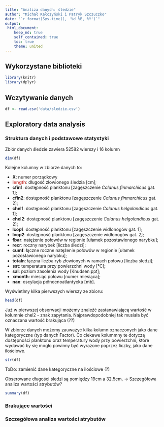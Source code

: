 ```yaml
---
title: "Analiza danych: śledzie"
author: "Michał Kałczyński i Patryk Szczuczko"
date: "`r format(Sys.time(), '%d %B, %Y')`"
output: 
 html_document:
    keep_md: true
    self_contained: true
    toc: true
    theme: united
---
```


## Wykorzystane biblioteki
```r
library(knitr)
library(dplyr)
```

## Wczytywanie danych
```r
df <- read.csv('data/sledzie.csv')
```

## Exploratory data analysis
### Struktura danych i podstawowe statystyki
Zbiór danych śledzie zawiera 52582 wierszy i 16 kolumn
```r
dim(df)
```

<p>Kolejne kolumny w zbiorze danych to:</p>
<ul>
<li><strong>X</strong>: numer porządkowy</li>
<li><strong><span style="color:#ce4844">length</span></strong>: długość złowionego śledzia [cm];</li>
<li><strong>cfin1</strong>: dostępność planktonu [zagęszczenie <em>Calanus finmarchicus</em> gat. 1];</li>
<li><strong>cfin2</strong>: dostępność planktonu [zagęszczenie <em>Calanus finmarchicus</em> gat. 2];</li>
<li><strong>chel1</strong>: dostępność planktonu [zagęszczenie <em>Calanus helgolandicus</em> gat. 1];</li>
<li><strong>chel2</strong>: dostępność planktonu [zagęszczenie <em>Calanus helgolandicus</em> gat. 2];</li>
<li><strong>lcop1</strong>: dostępność planktonu [zagęszczenie widłonogów gat. 1];</li>
<li><strong>lcop2</strong>: dostępność planktonu [zagęszczenie widłonogów gat. 2];</li>
<li><strong>fbar</strong>: natężenie połowów w regionie [ułamek pozostawionego narybku];</li>
<li><strong>recr</strong>: roczny narybek [liczba śledzi];</li>
<li><strong>cumf</strong>: łączne roczne natężenie połowów w regionie [ułamek pozostawionego narybku];</li>
<li><strong>totaln</strong>: łączna liczba ryb złowionych w ramach połowu [liczba śledzi];</li>
<li><strong>sst</strong>: temperatura przy powierzchni wody [°C];<br />
</li>
<li><strong>sal</strong>: poziom zasolenia wody [Knudsen ppt];</li>
<li><strong>xmonth</strong>: miesiąc połowu [numer miesiąca];</li>
<li><strong>nao</strong>: oscylacja północnoatlantycka [mb].</li>
</ul>

Wyświetlmy kilka pierwszych wierszy ze zbioru:
```r
head(df)
```

Już w pierwszej obserwacji możemy znaleźć zastanawiającą wartość w kolumnie chel2 - znak zapytania. Najprawdopodobniej tak musiała być oznaczana wartość brakująca (??)

W zbiorze danych możemy zauważyć kilka kolumn oznaczonych jako dane kategoryczne (typ danych Factor). Co ciekawe kolummny te dotyczą dostępności planktonu oraz temperatury wody przy powierzchni, które wydawać by się mogło powinny być wyrażone poprzez liczby, jako dane ilościowe.

```r
str(df)
```

ToDo: zamienić dane kategoryczne na ilościowe (?)

Obserowane długości śledzi są pomiędzy 19cm a 32.5cm. -> Szczegółowa analiza wartości atrybutów?
```r
summary(df)
```
### Brakujące wartości
### Szczegółowa analiza wartości atrybutów